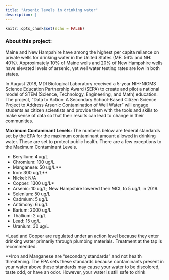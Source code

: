 ```yaml
---
title: "Arsenic levels in drinking water"
description: |
---
```


```r
knitr::opts_chunk$set(echo = FALSE)
```

### About this project:

Maine and New Hampshire have among the highest per capita reliance on private wells for drinking water in the United States (ME: 56% and NH: 40%). Approximately 10% of Maine wells and 20% of New Hampshire wells have elevated levels of arsenic, yet well water testing rates are low in both states.

In August 2018, MDI Biological Laboratory received a 5-year NIH-NIGMS Science Education Partnership Award (SEPA) to create and pilot a national model of STEM (Science, Technology, Engineering, and Math) education. The project, "Data to Action: A Secondary School-Based Citizen Science Project to Address Arsenic Contamination of Well Water" will engage students as citizen scientists and provide them with the tools and skills to make sense of data so that their results can lead to change in their communities.

**Maximum Contaminant Levels:** The numbers below are federal standards set by the EPA for the maximum contaminant amount allowed in drinking water. These are set to protect public health. There are a few exceptions to the Maximum Contaminant Levels.

-   Beryllium: 4 ug/L
-   Chromium: 100 ug/L
-   Manganese: 50 ug/L\*\*
-   Iron: 300 ug/L\*\*
-   Nickel: N/A
-   Copper: 1300 ug/L\*
-   Arsenic: 10 ug/L; New Hampshire lowered their MCL to 5 ug/L in 2019.
-   Selenium: 50 ug/L
-   Cadmium: 5 ug/L
-   Antimony: 6 ug/L
-   Barium: 2000 ug/L
-   Thallium: 2 ug/L
-   Lead: 15 ug/L
-   Uranium: 30 ug/L

\*Lead and Copper are regulated under an action level because they enter drinking water primarily through plumbing materials. Treatment at the tap is recommended.

\*\*Iron and Manganese are "secondary standards" and not health threatening. The EPA sets these standards because contaminants present in your water above these standards may cause your water to be discolored, taste odd, or have an odor. However, your water is still safe to drink
